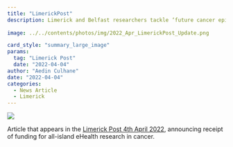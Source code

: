 ```yaml
---
title: "LimerickPost"
description: Limerick and Belfast researchers tackle ‘future cancer epidemic’ from the Limerick Post  
 
image: ../../contents/photos/img/2022_Apr_LimerickPost_Update.png

card_style: "summary_large_image"
params:
  tag: "Limerick Post"
  date: "2022-04-04"
author: "Aedin Culhane"
date: "2022-04-04"
categories:
  - News Article
  - Limerick
---
```


![](../../contents/photos/img/2022_Apr_LimerickPost_Update.png)

Article that appears in the [Limerick Post 4th April 2022](https://www.limerickpost.ie/2022/04/04/limerick-and-belfast-researchers-tackle-future-cancer-epidemic/), announcing receipt of funding for all-island eHealth research in cancer.
